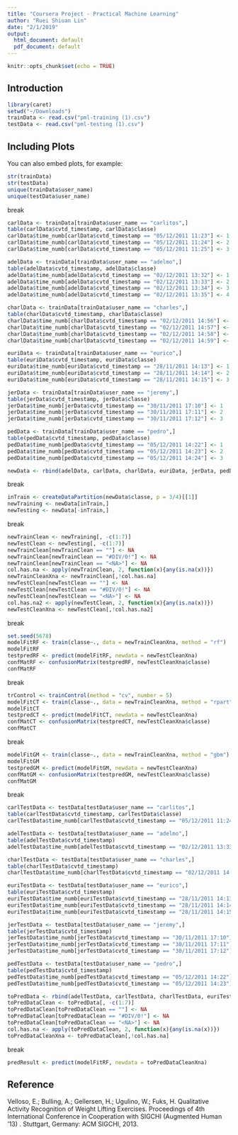 ```yaml
---
title: "Coursera Project - Practical Machine Learning"
author: "Ruei Shiuan Lin"
date: "2/1/2019"
output:
  html_document: default
  pdf_document: default
---
```


```r
knitr::opts_chunk$set(echo = TRUE)
```

## Introduction



```r
library(caret)
setwd("~/Downloads")
trainData <- read.csv("pml-training (1).csv")
testData <- read.csv("pml-testing (1).csv")
```

## Including Plots

You can also embed plots, for example:

```r
str(trainData)
str(testData)
unique(trainData$user_name)
unique(testData$user_name)
```
break
```r
carlData <- trainData[trainData$user_name == "carlitos",]
table(carlData$cvtd_timestamp, carlData$classe)
carlData$time_numb[carlData$cvtd_timestamp == "05/12/2011 11:23"] <- 1
carlData$time_numb[carlData$cvtd_timestamp == "05/12/2011 11:24"] <- 2
carlData$time_numb[carlData$cvtd_timestamp == "05/12/2011 11:25"] <- 3

adelData <- trainData[trainData$user_name == "adelmo",]
table(adelData$cvtd_timestamp, adelData$classe)
adelData$time_numb[adelData$cvtd_timestamp == "02/12/2011 13:32"] <- 1
adelData$time_numb[adelData$cvtd_timestamp == "02/12/2011 13:33"] <- 2
adelData$time_numb[adelData$cvtd_timestamp == "02/12/2011 13:34"] <- 3
adelData$time_numb[adelData$cvtd_timestamp == "02/12/2011 13:35"] <- 4

charlData <- trainData[trainData$user_name == "charles",]
table(charlData$cvtd_timestamp, charlData$classe)
charlData$time_numb[charlData$cvtd_timestamp == "02/12/2011 14:56"] <- 1
charlData$time_numb[charlData$cvtd_timestamp == "02/12/2011 14:57"] <- 2
charlData$time_numb[charlData$cvtd_timestamp == "02/12/2011 14:58"] <- 3
charlData$time_numb[charlData$cvtd_timestamp == "02/12/2011 14:59"] <- 4

euriData <- trainData[trainData$user_name == "eurico",]
table(euriData$cvtd_timestamp, euriData$classe)
euriData$time_numb[euriData$cvtd_timestamp == "28/11/2011 14:13"] <- 1
euriData$time_numb[euriData$cvtd_timestamp == "28/11/2011 14:14"] <- 2
euriData$time_numb[euriData$cvtd_timestamp == "28/11/2011 14:15"] <- 3

jerData <- trainData[trainData$user_name == "jeremy",]
table(jerData$cvtd_timestamp, jerData$classe)
jerData$time_numb[jerData$cvtd_timestamp == "30/11/2011 17:10"] <- 1
jerData$time_numb[jerData$cvtd_timestamp == "30/11/2011 17:11"] <- 2
jerData$time_numb[jerData$cvtd_timestamp == "30/11/2011 17:12"] <- 3

pedData <- trainData[trainData$user_name == "pedro",]
table(pedData$cvtd_timestamp, pedData$classe)
pedData$time_numb[pedData$cvtd_timestamp == "05/12/2011 14:22"] <- 1
pedData$time_numb[pedData$cvtd_timestamp == "05/12/2011 14:23"] <- 2
pedData$time_numb[pedData$cvtd_timestamp == "05/12/2011 14:24"] <- 3

newData <- rbind(adelData, carlData, charlData, euriData, jerData, pedData)
```
break
```r
inTrain <- createDataPartition(newData$classe, p = 3/4)[[1]]
newTraining <- newData[inTrain,]
newTesting <- newData[-inTrain,]
```
break
```r
newTrainClean <- newTraining[, -c(1:7)]
newTestClean <- newTesting[, -c(1:7)]
newTrainClean[newTrainClean == ""] <- NA
newTrainClean[newTrainClean == "#DIV/0!"] <- NA
newTrainClean[newTrainClean == "<NA>"] <- NA
col.has.na <- apply(newTrainClean, 2, function(x){any(is.na(x))})
newTrainCleanXna <- newTrainClean[,!col.has.na]
newTestClean[newTestClean == ""] <- NA
newTestClean[newTestClean == "#DIV/0!"] <- NA
newTestClean[newTestClean == "<NA>"] <- NA
col.has.na2 <- apply(newTestClean, 2, function(x){any(is.na(x))})
newTestCleanXna <- newTestClean[,!col.has.na2]
```
break
```r
set.seed(5678)
modelFitRF <- train(classe~., data = newTrainCleanXna, method = "rf")
modelFitRF
testpredRF <- predict(modelFitRF, newdata = newTestCleanXna)
confMatRF <- confusionMatrix(testpredRF, newTestCleanXna$classe)
confMatRF
```
break
```r
trControl <- trainControl(method = "cv", number = 5)
modelFitCT <- train(classe~., data = newTrainCleanXna, method = "rpart", trControl=trControl)
modelFitCT
testpredCT <- predict(modelFitCT, newdata = newTestCleanXna)
confMatCT <- confusionMatrix(testpredCT, newTestCleanXna$classe)
confMatCT
```
break
```r
modelFitGM <- train(classe~., data = newTrainCleanXna, method = "gbm")
modelFitGM
testpredGM <- predict(modelFitGM, newdata = newTestCleanXna)
confMatGM <- confusionMatrix(testpredGM, newTestCleanXna$classe)
confMatGM
```
break
```r
carlTestData <- testData[testData$user_name == "carlitos",]
table(carlTestData$cvtd_timestamp, carlTestData$classe)
carlTestData$time_numb[carlTestData$cvtd_timestamp == "05/12/2011 11:24"] <- 2

adelTestData <- testData[testData$user_name == "adelmo",]
table(adelTestData$cvtd_timestamp)
adelTestData$time_numb[adelTestData$cvtd_timestamp == "02/12/2011 13:33"] <- 2

charlTestData <- testData[testData$user_name == "charles",]
table(charlTestData$cvtd_timestamp)
charlTestData$time_numb[charlTestData$cvtd_timestamp == "02/12/2011 14:57"] <- 2

euriTestData <- testData[testData$user_name == "eurico",]
table(euriTestData$cvtd_timestamp)
euriTestData$time_numb[euriTestData$cvtd_timestamp == "28/11/2011 14:13"] <- 1
euriTestData$time_numb[euriTestData$cvtd_timestamp == "28/11/2011 14:14"] <- 2
euriTestData$time_numb[euriTestData$cvtd_timestamp == "28/11/2011 14:15"] <- 3

jerTestData <- testData[testData$user_name == "jeremy",]
table(jerTestData$cvtd_timestamp)
jerTestData$time_numb[jerTestData$cvtd_timestamp == "30/11/2011 17:10"] <- 1
jerTestData$time_numb[jerTestData$cvtd_timestamp == "30/11/2011 17:11"] <- 2
jerTestData$time_numb[jerTestData$cvtd_timestamp == "30/11/2011 17:12"] <- 3

pedTestData <- testData[testData$user_name == "pedro",]
table(pedTestData$cvtd_timestamp)
pedTestData$time_numb[pedTestData$cvtd_timestamp == "05/12/2011 14:22"] <- 1
pedTestData$time_numb[pedTestData$cvtd_timestamp == "05/12/2011 14:23"] <- 2

toPredData <- rbind(adelTestData, carlTestData, charlTestData, euriTestData, jerTestData, pedTestData)
toPredDataClean <- toPredData[, -c(1:7)]
toPredDataClean[toPredDataClean == ""] <- NA
toPredDataClean[toPredDataClean == "#DIV/0!"] <- NA
toPredDataClean[toPredDataClean == "<NA>"] <- NA
col.has.na <- apply(toPredDataClean, 2, function(x){any(is.na(x))})
toPredDataCleanXna <- toPredDataClean[,!col.has.na]
```
break
```r
predResult <- predict(modelFitRF, newdata = toPredDataCleanXna)
```

## Reference
Velloso, E.; Bulling, A.; Gellersen, H.; Ugulino, W.; Fuks, H. Qualitative Activity Recognition of Weight Lifting Exercises. Proceedings of 4th International Conference in Cooperation with SIGCHI (Augmented Human '13) . Stuttgart, Germany: ACM SIGCHI, 2013.

